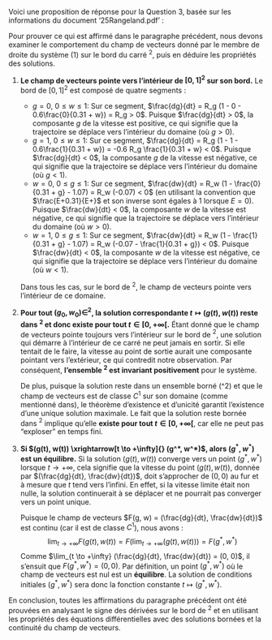 Voici une proposition de réponse pour la Question 3, basée sur les informations du document '25Rangeland.pdf' :

Pour prouver ce qui est affirmé dans le paragraphe précédent, nous devons examiner le comportement du champ de vecteurs donné par le membre de droite du système (1) sur le bord du carré $^2$, puis en déduire les propriétés des solutions.

1.  **Le champ de vecteurs pointe vers l’intérieur de $[0,1]^2$ sur son bord.**
    Le bord de $[0,1]^2$ est composé de quatre segments :
    *   $g = 0$, $0 \le w \le 1$: Sur ce segment, $\frac{dg}{dt} = R_g (1 - 0 - 0.6\frac{0}{0.31 + w}) = R_g > 0$. Puisque $\frac{dg}{dt} > 0$, la composante $g$ de la vitesse est positive, ce qui signifie que la trajectoire se déplace vers l'intérieur du domaine (où $g > 0$).
    *   $g = 1$, $0 \le w \le 1$: Sur ce segment, $\frac{dg}{dt} = R_g (1 - 1 - 0.6\frac{1}{0.31 + w}) = -0.6 R_g \frac{1}{0.31 + w} < 0$. Puisque $\frac{dg}{dt} < 0$, la composante $g$ de la vitesse est négative, ce qui signifie que la trajectoire se déplace vers l'intérieur du domaine (où $g < 1$).
    *   $w = 0$, $0 \le g \le 1$: Sur ce segment, $\frac{dw}{dt} = R_w (1 - \frac{0}{0.31 + g} - 1.07) = R_w (-0.07) < 0$ (en utilisant la convention que $\frac{E+0.31}{E+}$ et son inverse sont égales à 1 lorsque $E=0$). Puisque $\frac{dw}{dt} < 0$, la composante $w$ de la vitesse est négative, ce qui signifie que la trajectoire se déplace vers l'intérieur du domaine (où $w > 0$).
    *   $w = 1$, $0 \le g \le 1$: Sur ce segment, $\frac{dw}{dt} = R_w (1 - \frac{1}{0.31 + g} - 1.07) = R_w (-0.07 - \frac{1}{0.31 + g}) < 0$. Puisque $\frac{dw}{dt} < 0$, la composante $w$ de la vitesse est négative, ce qui signifie que la trajectoire se déplace vers l'intérieur du domaine (où $w < 1$).

    Dans tous les cas, sur le bord de $^2$, le champ de vecteurs pointe vers l'intérieur de ce domaine.

2.  **Pour tout $(g_0, w_0) \in^2$, la solution correspondante $t \mapsto (g(t), w(t))$ reste dans $^2$ et donc existe pour tout $t \in [0,+\infty[$.**
    Étant donné que le champ de vecteurs pointe toujours vers l'intérieur sur le bord de $^2$, une solution qui démarre à l'intérieur de ce carré ne peut jamais en sortir. Si elle tentait de le faire, la vitesse au point de sortie aurait une composante pointant vers l'extérieur, ce qui contredit notre observation. Par conséquent, **l'ensemble $^2$ est invariant positivement** pour le système.

    De plus, puisque la solution reste dans un ensemble borné (^2) et que le champ de vecteurs est de classe $C^1$ sur son domaine (comme mentionné dans), le théorème d'existence et d'unicité garantit l'existence d'une unique solution maximale. Le fait que la solution reste bornée dans $^2$ implique qu'elle **existe pour tout $t \in [0,+\infty[$**, car elle ne peut pas "exploser" en temps fini.

3.  **Si $(g(t), w(t)) \xrightarrow[t \to +\infty]{} (g^*, w^*)$, alors $(g^*, w^*)$ est un équilibre.**
    Si la solution $(g(t), w(t))$ converge vers un point $(g^*, w^*)$ lorsque $t \to +\infty$, cela signifie que la vitesse du point $(g(t), w(t))$, donnée par $(\frac{dg}{dt}, \frac{dw}{dt})$, doit s'approcher de $(0, 0)$ au fur et à mesure que $t$ tend vers l'infini. En effet, si la vitesse limite était non nulle, la solution continuerait à se déplacer et ne pourrait pas converger vers un point unique.

    Puisque le champ de vecteurs $F(g, w) = (\frac{dg}{dt}, \frac{dw}{dt})$ est continu (car il est de classe $C^1$), nous avons :
    $$ \lim_{t \to +\infty} F(g(t), w(t)) = F(\lim_{t \to +\infty} (g(t), w(t))) = F(g^*, w^*) $$
    Comme $\lim_{t \to +\infty} (\frac{dg}{dt}, \frac{dw}{dt}) = (0, 0)$, il s'ensuit que $F(g^*, w^*) = (0, 0)$. Par définition, un point $(g^*, w^*)$ où le champ de vecteurs est nul est un **équilibre**. La solution de conditions initiales $(g^*, w^*)$ sera donc la fonction constante $t \mapsto (g^*, w^*)$.

En conclusion, toutes les affirmations du paragraphe précédent ont été prouvées en analysant le signe des dérivées sur le bord de $^2$ et en utilisant les propriétés des équations différentielles avec des solutions bornées et la continuité du champ de vecteurs.